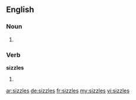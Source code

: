 ==English==

===Noun===
{{head|en}}

# {{plural of|sizzle}}

===Verb===
'''sizzles'''
# {{en-third-person singular of|sizzle}}

[[ar:sizzles]]
[[de:sizzles]]
[[fr:sizzles]]
[[my:sizzles]]
[[vi:sizzles]]